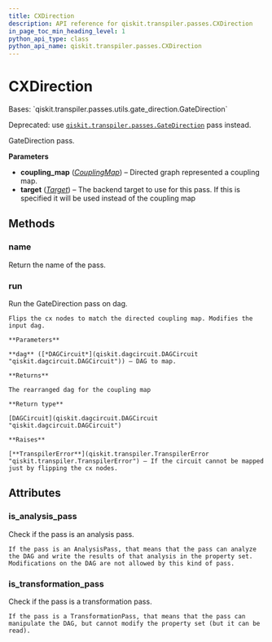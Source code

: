```yaml
---
title: CXDirection
description: API reference for qiskit.transpiler.passes.CXDirection
in_page_toc_min_heading_level: 1
python_api_type: class
python_api_name: qiskit.transpiler.passes.CXDirection
---
```


# CXDirection

<Class id="qiskit.transpiler.passes.CXDirection" isDedicatedPage={true} github="https://github.com/qiskit/qiskit/tree/stable/0.20/qiskit/transpiler/passes/utils/cx_direction.py" signature="CXDirection(*args, **kwargs)">
  Bases: `qiskit.transpiler.passes.utils.gate_direction.GateDirection`

  Deprecated: use [`qiskit.transpiler.passes.GateDirection`](qiskit.transpiler.passes.GateDirection "qiskit.transpiler.passes.GateDirection") pass instead.

  GateDirection pass.

  **Parameters**

  *   **coupling\_map** ([*CouplingMap*](qiskit.transpiler.CouplingMap "qiskit.transpiler.CouplingMap")) – Directed graph represented a coupling map.
  *   **target** ([*Target*](qiskit.transpiler.Target "qiskit.transpiler.Target")) – The backend target to use for this pass. If this is specified it will be used instead of the coupling map

  ## Methods

  ### name

  <Function id="qiskit.transpiler.passes.CXDirection.name" signature="CXDirection.name()">
    Return the name of the pass.
  </Function>

  ### run

  <Function id="qiskit.transpiler.passes.CXDirection.run" signature="CXDirection.run(dag)">
    Run the GateDirection pass on dag.

    Flips the cx nodes to match the directed coupling map. Modifies the input dag.

    **Parameters**

    **dag** ([*DAGCircuit*](qiskit.dagcircuit.DAGCircuit "qiskit.dagcircuit.DAGCircuit")) – DAG to map.

    **Returns**

    The rearranged dag for the coupling map

    **Return type**

    [DAGCircuit](qiskit.dagcircuit.DAGCircuit "qiskit.dagcircuit.DAGCircuit")

    **Raises**

    [**TranspilerError**](qiskit.transpiler.TranspilerError "qiskit.transpiler.TranspilerError") – If the circuit cannot be mapped just by flipping the cx nodes.
  </Function>

  ## Attributes

  ### is\_analysis\_pass

  <Attribute id="qiskit.transpiler.passes.CXDirection.is_analysis_pass">
    Check if the pass is an analysis pass.

    If the pass is an AnalysisPass, that means that the pass can analyze the DAG and write the results of that analysis in the property set. Modifications on the DAG are not allowed by this kind of pass.
  </Attribute>

  ### is\_transformation\_pass

  <Attribute id="qiskit.transpiler.passes.CXDirection.is_transformation_pass">
    Check if the pass is a transformation pass.

    If the pass is a TransformationPass, that means that the pass can manipulate the DAG, but cannot modify the property set (but it can be read).
  </Attribute>
</Class>

